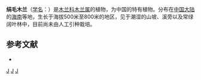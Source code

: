 {{Speciesbox 
| taxon = Magnolia albosericea
| authority = Chun et [[钟济新|C. H. Tsoong]]
}}

'''绢毛木兰'''（[[学名|学名]]：{{lang|la|''Magnolia albosericea''}}）是[[木兰科|木兰科]][[木兰属|木兰属]]的植物，为中国的特有植物。分布在[[中国大陆|中国大陆]]的[[海南|海南]]等地，生长于海拔500米至800米的地区，见于潮湿的山坡、溪旁以及常绿阔叶林中，目前尚未由人工引种栽培。

== 参考文献 ==
<div class="references-small">
* {{cite web| url =http://www.bioinfo.cn/db05/KmzwSpecies.php?action=view&id=12706| title =绢毛木兰| work =《中国高等植物数据库全库》| publisher =中国科学院微生物研究所| author =昆明植物研究所| accessdate =2009-02-24| deadurl =yes| archiveurl =https://web.archive.org/web/20160305075216/http://www.bioinfo.cn/db05/KmzwSpecies.php?action=view&id=12706| archivedate =2016-03-05}}
</div>

{{Taxonbar}}

[[Category:木兰属|J]]
[[Category:中國特有植物|J]]
[[Category:海南植物|J]]